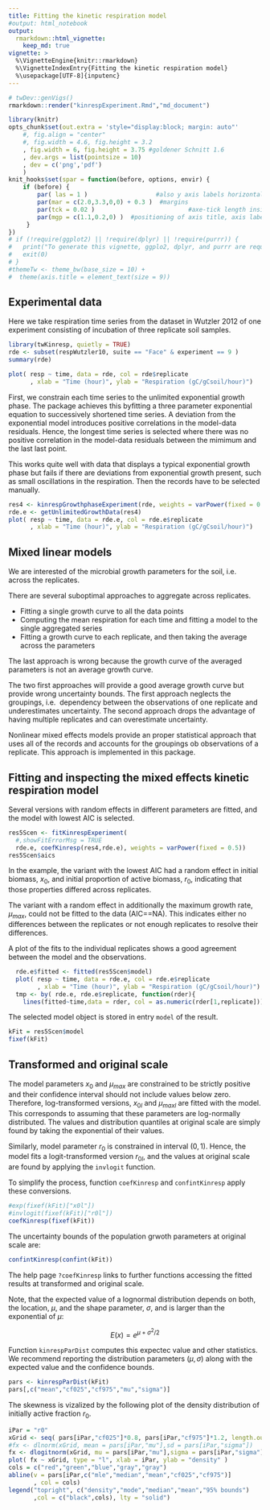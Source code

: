 ```yaml
---
title: Fitting the kinetic respiration model
#output: html_notebook
output: 
  rmarkdown::html_vignette: 
    keep_md: true
vignette: >
  %\VignetteEngine{knitr::rmarkdown}
  %\VignetteIndexEntry{Fitting the kinetic respiration model}
  %\usepackage[UTF-8]{inputenc}
---
```

```r
# twDev::genVigs()
rmarkdown::render("kinrespExperiment.Rmd","md_document") 
```

```r
library(knitr)
opts_chunk$set(out.extra = 'style="display:block; margin: auto"'
    #, fig.align = "center"
    #, fig.width = 4.6, fig.height = 3.2
    , fig.width = 6, fig.height = 3.75 #goldener Schnitt 1.6
    , dev.args = list(pointsize = 10)
    , dev = c('png','pdf')
    )
knit_hooks$set(spar = function(before, options, envir) {
    if (before) {
        par( las = 1 )                   #also y axis labels horizontal
        par(mar = c(2.0,3.3,0,0) + 0.3 )  #margins
        par(tck = 0.02 )                          #axe-tick length inside plots             
        par(mgp = c(1.1,0.2,0) )  #positioning of axis title, axis labels, axis
     }
})
# if (!require(ggplot2) || !require(dplyr) || !require(purrr)) {
# 	print("To generate this vignette, ggplo2, dplyr, and purrr are required.")
# 	exit(0)
# }
#themeTw <- theme_bw(base_size = 10) + 
#  theme(axis.title = element_text(size = 9))
```

## Experimental data

Here we take respiration time series from the dataset in Wutzler 2012 of one
experiment consisting of incubation of three replicate soil samples.

```r
library(twKinresp, quietly = TRUE) 
rde <- subset(respWutzler10, suite == "Face" & experiment == 9 )
summary(rde)
```

```r
plot( resp ~ time, data = rde, col = rde$replicate
      , xlab = "Time (hour)", ylab = "Respiration (gC/gCsoil/hour)")
```

First, we constrain each time series to the unlimited exponential growth phase.
The package achieves this byfitting a three parameter exponential equation 
to successively
shortened time series. A deviation from the exponential model introduces 
positive correlations in the model-data residuals.
Hence, the longest time series is selected
where there was no positive correlation in the model-data residuals 
between the mimimum and the last last point.

This works quite well with data that displays a typical exponential growth phase
but fails if there are deviations from exponential growth present, such as 
small oscillations in the respiration. Then the records have to be 
selected manually.

```r
res4 <- kinrespGrowthphaseExperiment(rde, weights = varPower(fixed = 0.5) )
rde.e <- getUnlimitedGrowthData(res4)
plot( resp ~ time, data = rde.e, col = rde.e$replicate
      , xlab = "Time (hour)", ylab = "Respiration (gC/gCsoil/hour)")
```

## Mixed linear models

We are interested of the microbial growth parameters for the soil, i.e. 
across the replicates.

There are several suboptimal approaches to aggregate across replicates.

- Fitting a single growth curve to all the data points
- Computing the mean respiration for each time and 
  fitting a model to the single aggregated series
- Fitting a growth curve to each replicate, and then taking the average across
  the parameters
  
The last approach is wrong because the growth curve of the averaged parameters
is not an average growth curve.

The two first approaches will provide a good average growth curve but provide
wrong uncertainty bounds. The first approach neglects the groupings, i.e. 
dependency between the observations of one replicate 
and underestimates uncertainty.
The second approach drops the advantage of having multiple replicates and
can overestimate uncertainty.

Nonlinear mixed effects models provide an proper statistical approach that 
uses all of the records and accounts for the groupings ob observations 
of a replicate.
This approach is implemented in this package.

## Fitting and inspecting the mixed effects kinetic respiration model

Several versions with random effects in different parameters are fitted,
and the model with lowest AIC is selected.
```r
res5Scen <- fitKinrespExperiment(
  #,showFitErrorMsg = TRUE
  rde.e, coefKinresp(res4,rde.e), weights = varPower(fixed = 0.5))
res5Scen$aics
```

In the example, the variant with the lowest AIC had a random effect
in initial biomass, $x_0$, and initial proportion of active biomass, $r_0$,
indicating that those properties differed across replicates.

The variant with a random effect in additionally the maximum growth rate, 
$\mu_{max}$, could not be fitted to the data (AIC==NA). This indicates either 
no differences between the replicates or not enough replicates to resolve 
their differences.

A plot of the fits to the individual replicates shows a good agreement
between the model and the observations.
```r
  rde.e$fitted <- fitted(res5Scen$model)
  plot( resp ~ time, data = rde.e, col = rde.e$replicate 
        , xlab = "Time (hour)", ylab = "Respiration (gC/gCsoil/hour)")
  tmp <- by( rde.e, rde.e$replicate, function(rder){
    lines(fitted~time,data = rder, col = as.numeric(rder[1,replicate]))})
```

The selected model object is stored in entry `model` of the result.

```r
kFit = res5Scen$model
fixef(kFit)
```
## Transformed and original scale

The model parameters $x_0$ and $\mu_{max}$ are constrained to be strictly 
positive and their confidence interval should not include values below zero.
Therefore, log-transformed versions, $x_{0l}$ and $\mu_{maxl}$ are fitted 
with the model. This corresponds to assuming that these parameters
are log-normally 
distributed. The values and distribution quantiles at original scale are simply
found by taking the exponential of their values.

Similarly, model parameter $r_0$ is constrained in interval $(0,1)$. Hence,
the model fits a logit-transformed version $r_{0l}$, and the values at original
scale are found by applying the `invlogit` function.

To simplify the process, function `coefKinresp` and `confintKinresp` 
apply these conversions.

```r
#exp(fixef(kFit)["x0l"])
#invlogit(fixef(kFit)["r0l"])
coefKinresp(fixef(kFit))
```

The uncertainty bounds of the population grwoth parameters at original scale are:
```r
confintKinresp(confint(kFit))
```

The help page `?coefKinresp` links to further functions accessing
the fitted results at transformed and original scale.

Note, that the expected value of a lognormal distribution depends on
both, the location, $\mu$, and the shape parameter, $\sigma$, and is larger than
the exponential of $\mu$:

$$
E(x) = e^{\mu + \sigma^2/2}
$$

Function `kinrespParDist` computes this expectec value and other statistics.
We recommend reporting the distribution parameters $(\mu,\sigma)$ along 
with the expected value and the confidence bounds.
```r
pars <- kinrespParDist(kFit)
pars[,c("mean","cf025","cf975","mu","sigma")]
```

The skewness is vizalized by the following plot of the density distribution 
of initially active fraction $r_0$.

```r
iPar = "r0"  
xGrid <- seq( pars[iPar,"cf025"]*0.8, pars[iPar,"cf975"]*1.2, length.out = 80)
#fx <- dlnorm(xGrid, mean = pars[iPar,"mu"],sd = pars[iPar,"sigma"])
fx <- dlogitnorm(xGrid, mu = pars[iPar,"mu"],sigma = pars[iPar,"sigma"])
plot( fx ~ xGrid, type = "l", xlab = iPar, ylab = "density" )
cols = c("red","green","blue","gray","gray")
abline(v = pars[iPar,c("mle","median","mean","cf025","cf975")]
       , col = cols)
legend("topright", c("density","mode","median","mean","95% bounds")
       ,col = c("black",cols), lty = "solid")
```

